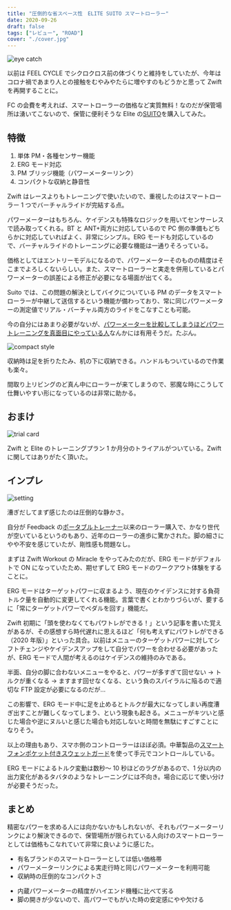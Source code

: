 ```yaml
---
title: "圧倒的な省スペース性　ELITE SUITO スマートローラー"
date: 2020-09-26
draft: false
tags: ["レビュー", "ROAD"]
cover: "./cover.jpg"
---
```


![eye catch](./cover.jpg)

以前は FEEL CYCLE でシクロクロス前の体づくりと維持をしていたが、今年はコロナ禍であまり人との接触をむやみやたらに増やすのもどうかと思って Zwift を再開することに。

FC の会費を考えれば、スマートローラーの価格など実質無料！なのだが保管場所は湧いてこないので、保管に便利そうな Elite の[SUITO](https://ck.jp.ap.valuecommerce.com/servlet/referral?sid=3171302&pid=887657037&vc_url=https%3A%2F%2Fshopping.yahoo.co.jp%2Fproducts%2Fz79dtn4n2v)を購入してみた。

<LinkBox
  url="https://shopping.yahoo.co.jp/products/z79dtn4n2v"
  linkUrl="https://ck.jp.ap.valuecommerce.com/servlet/referral?sid=3171302&pid=887657037&vc_url=https%3A%2F%2Fshopping.yahoo.co.jp%2Fproducts%2Fz79dtn4n2v"
/>

## 特徴

1. 単体 PM・各種センサー機能
2. ERG モード対応
3. PM ブリッジ機能（パワーメーターリンク）
4. コンパクトな収納と静音性

Zwift はレースよりもトレーニングで使いたいので、重視したのはスマートローラー 1 つでバーチャルライドが完結する点。

パワーメーターはもちろん、ケイデンスも特殊なロジックを用いてセンサーレスで読み取ってくれる。BT と ANT+両方に対応しているので PC 側の準備もどちらかに対応していればよく、非常にシンプル。ERG モードも対応しているので、バーチャルライドのトレーニングに必要な機能は一通りそろっている。

価格としてはエントリーモデルになるので、パワーメーターそのものの精度はそこまでよろしくないらしい。また、スマートローラーと実走を併用しているとパワーメーターの誤差による修正が必要になる場面が出てくる。

Suito では、この問題の解決としてバイクについている PM のデータをスマートローラーが中継して送信するという機能が備わっており、常に同じパワーメーターの測定値でリアル・バーチャル両方のライドをこなすことも可能。

今の自分にはあまり必要がないが、[パワーメーターを比較してしまうほどパワートレーニングを真面目にやっている人](https://skmzlog.com/2020/08/17/4iiii-precision-2/)なんかには有用そうだ。たぶん。

![compact style](./compact.jpg)

収納時は足を折りたたみ、机の下に収納できる。ハンドルもついているので作業も楽々。

間取り上リビングのど真ん中にローラーが来てしまうので、邪魔な時にこうして仕舞いやすい形になっているのは非常に助かる。

## おまけ

![trial card](./z_trial.jpg)

Zwift と Elite のトレーニングプラン 1 か月分のトライアルがついている。Zwift に関してはありがたく頂いた。

## インプレ

![setting](./setting.jpg)

漕ぎだしてまず感じたのは圧倒的な静かさ。

自分が Feedback の[ポータブルトレーナー](https://www.wiggle.jp/feedback-sports-omnium-%e3%83%9d%e3%83%bc%e3%82%bf%e3%83%96%e3%83%ab%e3%83%90%e3%82%a4%e3%82%af%e3%83%ad%e3%83%bc%e3%83%a9%e3%83%bc%e3%83%88%e3%83%ac%e3%83%bc%e3%83%8a%e3%83%bc)以来のローラー購入で、かなり世代が空いているというのもあり、近年のローラーの進歩に驚かされた。脚の細さにやや不安を感じていたが、剛性感も問題なし。

まずは Zwift Workout の Miracle をやってみたのだが、ERG モードがデフォルトで ON になっていたため、期せずして ERG モードのワークアウト体験をすることに。

ERG モードはターゲットパワーに収まるよう、現在のケイデンスに対する負荷トルク量を自動的に変更してくれる機能。言葉で書くとわかりづらいが、要するに「常にターゲットパワーでペダルを回す」機能だ。

Zwift 初期に「頭を使わなくてもパワトレができる！」という記事を書いた覚えがあるが、その感想すら時代遅れに思えるほど「何も考えずにパワトレができる（2020 年版）」といった具合。以前はメニューのターゲットパワーに対してシフトチェンジやケイデンスアップをして自分でパワーを合わせる必要があったが、ERG モードで人間が考えるのはケイデンスの維持のみである。

半面、自分の脚に合わないメニューをやると、パワーが多すぎて回せない → トルクが重くなる → ますます回せなくなる、という負のスパイラルに陥るので適切な FTP 設定が必要になるのだが…

この影響で、ERG モード中に足を止めるとトルクが最大になってしまい再度漕ぎ出すことが難しくなってしまう、という現象も起きる。メニューがキツいと感じた場合や逆にヌルいと感じた場合も対応しないと時間を無駄にすごすことになりそう。

以上の理由もあり、スマホ側のコントローラーはほぼ必須。中華製品の[スマートフォンポケット付きスウェットガード](https://amzn.to/3j4nKR3)を使って手元でコントロールしている。

ERG モードによるトルク変動は数秒～ 10 秒ほどのラグがあるので、1 分以内の出力変化があるタバタのようなトレーニングには不向き。場合に応じて使い分けが必要そうだった。

## まとめ

精密なパワーを求める人には向かないかもしれないが、それもパワーメーターリンクにより解決できるので、保管場所が限られている人向けのスマートローラーとしては価格もこなれていて非常に良いように感じた。

<PositiveBox>

- 有名ブランドのスマートローラーとしては低い価格帯
- パワーメーターリンクによる実走行時と同じパワーメーターを利用可能
- 収納時の圧倒的なコンパクトさ

</PositiveBox>

<NegativeBox>

- 内蔵パワーメーターの精度がハイエンド機種に比べて劣る
- 脚の開きが少ないので、高パワーでもがいた時の安定感にやや欠ける

</NegativeBox>

<LinkBox
  url="https://shopping.yahoo.co.jp/products/z79dtn4n2v"
  linkUrl="https://ck.jp.ap.valuecommerce.com/servlet/referral?sid=3171302&pid=887657037&vc_url=https%3A%2F%2Fshopping.yahoo.co.jp%2Fproducts%2Fz79dtn4n2v"
/>
